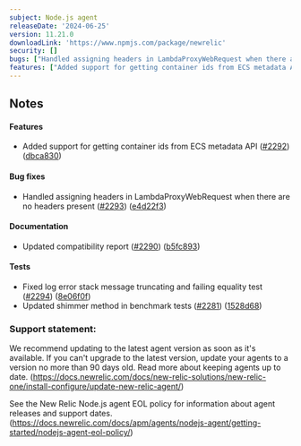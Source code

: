 ```yaml
---
subject: Node.js agent
releaseDate: '2024-06-25'
version: 11.21.0
downloadLink: 'https://www.npmjs.com/package/newrelic'
security: []
bugs: ["Handled assigning headers in LambdaProxyWebRequest when there are no headers present"]
features: ["Added support for getting container ids from ECS metadata API"]
---
```


## Notes

#### Features

* Added support for getting container ids from ECS metadata API ([#2292](https://github.com/newrelic/node-newrelic/pull/2292)) ([dbca830](https://github.com/newrelic/node-newrelic/commit/dbca830deb6c9420427b60df4875ba71939508c4))

#### Bug fixes

* Handled assigning headers in LambdaProxyWebRequest when there are no headers present ([#2293](https://github.com/newrelic/node-newrelic/pull/2293)) ([e4d22f3](https://github.com/newrelic/node-newrelic/commit/e4d22f38b70cee061b345d6dbc94a2783a164b76))

#### Documentation

* Updated compatibility report ([#2290](https://github.com/newrelic/node-newrelic/pull/2290)) ([b5fc893](https://github.com/newrelic/node-newrelic/commit/b5fc8932ed5a0372f8be3f0e53c6d9fa0cf12855))

#### Tests

* Fixed log error stack message truncating and failing equality test ([#2294](https://github.com/newrelic/node-newrelic/pull/2294)) ([8e06f0f](https://github.com/newrelic/node-newrelic/commit/8e06f0f77762922e7862446bdf85a32eef3f9096))
* Updated shimmer method in benchmark tests ([#2281](https://github.com/newrelic/node-newrelic/pull/2281)) ([1528d68](https://github.com/newrelic/node-newrelic/commit/1528d685c7fd8e9af23ea91bd66124b82dcdb523))


### Support statement:

We recommend updating to the latest agent version as soon as it's available. If you can't upgrade to the latest version, update your agents to a version no more than 90 days old. Read more about keeping agents up to date. (https://docs.newrelic.com/docs/new-relic-solutions/new-relic-one/install-configure/update-new-relic-agent/)

See the New Relic Node.js agent EOL policy for information about agent releases and support dates. (https://docs.newrelic.com/docs/apm/agents/nodejs-agent/getting-started/nodejs-agent-eol-policy/)